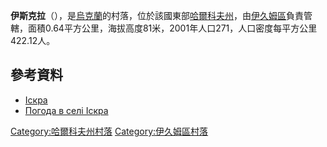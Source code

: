 {{coord|49|18|44|N|37|17|6|E|scale:100000_region:UA|display=title}}

'''伊斯克拉'''（{{lang-uk|Іскра}}），是[[烏克蘭|烏克蘭]]的村落，位於該國東部[[哈爾科夫州|哈爾科夫州]]，由[[伊久姆區|伊久姆區]]負責管轄，面積0.64平方公里，海拔高度81米，2001年人口271，人口密度每平方公里422.12人。

==參考資料==
* [http://w1.c1.rada.gov.ua/pls/z7502/A005?rdat1=09.01.2009&rf7571=33275 Іскра]{{dead link|date=2017年11月 |bot=InternetArchiveBot |fix-attempted=yes }}
* [http://weather.in.ua/ua/har'kovskaja/9629 Погода в селі Іскра] {{Wayback|url=http://weather.in.ua/ua/har'kovskaja/9629 |date=20160323025705 }}

{{DEFAULTSORT:Іскра}}
[[Category:哈爾科夫州村落|Category:哈爾科夫州村落]]
[[Category:伊久姆區村落|Category:伊久姆區村落]]


{{Kharkiv-geo-stub}}